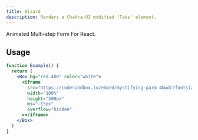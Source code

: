 ```yaml
---
title: Wizard
description: Renders a Chakra-UI modified 'Tabs' element.
---
```


Animated Multi-step Form For React.

## Usage

```jsx
function Example() {
  return (
    <Box bg="red.400" color="white">
      <iframe
        src="https://codesandbox.io/embed/mystifying-parm-4bwdc?fontsize=14&hidenavigation=1&theme=dark&hidedevtools=1&editorsize=0&initialpath=wizard&module=%2Fsrc%2Fcomponents%2Fwizard.js"
        width="100%"
        height="500px"
        ms="-15px"
        overflow="hidden"
      ></iframe>
    </Box>
  )
}
```
